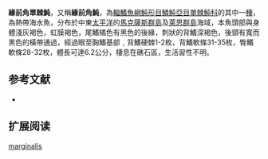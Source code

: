 {{Speciesbox
| name = 緣前角單棘魨
| image = 
| status = NE
| status_system = IUCN3.1
| genus = Pervagor
| species = marginalis
| authority = [[Hutchins|Hutchins]], 1896
| synonyms = 
}}

'''緣前角單棘魨'''，又稱'''緣前角魨'''，為[[輻鰭魚綱|輻鰭魚綱]][[魨形目|魨形目]][[鱗魨亞目|鱗魨亞目]][[單棘魨科|單棘魨科]]的其中一[[種|種]]，為熱帶海水魚，分布於中東[[太平洋|太平洋]]的[[馬克薩斯群島|馬克薩斯群島]]及[[萊恩群島|萊恩群島]]海域，本魚頭部與身體淺灰褐色，虹膜褐色，尾鰭橘色有黑色的後緣，刺狀的背鰭深褐色，後頸有寬而黑色的橫帶通過，經過眼至胸鰭基部﹐背鰭硬棘1-2枚，背鰭軟條31-35枚，臀鰭軟條28-32枚，體長可達6.2公分，棲息在礁石區，生活習性不明。
==参考文献==
*{{FishBase_species|genus=Pervagor|species=marginalis|year=2014|month=3}}

== 扩展阅读 ==
{{refbegin}}
{{wikispecies-inline|Pervagor marginalis|緣前角單棘魨}}
{{refend}}
{{Taxonbar|from=Q2599203}}
{{Fish-stub}}
[[Category:前角單棘魨屬|marginalis]]